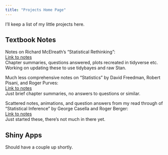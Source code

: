 ```yaml
---
title: "Projects Home Page"
---
```



I'll keep a list of my little projects here.

## Textbook Notes

Notes  on Richard McElreath's "Statistical Rethinking":  
[Link to notes](https://jake-lawler.github.io/rethinking/)  
Chapter summaries, questions answered, plots recreated in tidyverse etc.  
Working on updating these to use tidybayes and raw Stan.

Much less comprehensive notes on "Statistics" by David Freedman, Robert Pisani, and Roger Purves:  
[Link to notes](https://jake-lawler.github.io/Statistics-FPP/)  
Just brief chapter summaries, no answers to questions or similar.

Scattered notes, animations, and question answers from my read through of "Statistical Inference" by George Casella and Roger Berger:  
[Link to notes](https://jake-lawler.github.io/StatisticalInference/)  
Just started these, there's not much in there yet.

## Shiny Apps
 
Should have a couple up shortly.




